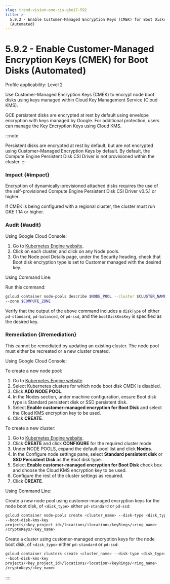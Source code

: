 ```yaml
---
slug: trend-vision-one-cis-gke17-592
title: >-
  5.9.2 - Enable Customer-Managed Encryption Keys (CMEK) for Boot Disks
  (Automated)
---
```

# 5.9.2 - Enable Customer-Managed Encryption Keys (CMEK) for Boot Disks (Automated)

Profile applicability: Level 2

Use Customer-Managed Encryption Keys (CMEK) to encrypt node boot disks using keys managed within Cloud Key Management Service (Cloud KMS).

GCE persistent disks are encrypted at rest by default using envelope encryption with keys managed by Google. For additional protection, users can manage the Key Encryption Keys using Cloud KMS.

:::note

Persistent disks are encrypted at rest by default, but are not encrypted using Customer-Managed Encryption Keys by default. By default, the Compute Engine Persistent Disk CSI Driver is not provisioned within the cluster.
:::

### Impact {#impact}

Encryption of dynamically-provisioned attached disks requires the use of the self-provisioned Compute Engine Persistent Disk CSI Driver v0.5.1 or higher.

If CMEK is being configured with a regional cluster, the cluster must run GKE 1.14 or higher.

### Audit {#audit}

Using Google Cloud Console:

1.  Go to [Kubernetes Engine website](https://console.cloud.google.com/kubernetes/list).
2.  Click on each cluster, and click on any Node pools.
3.  On the Node pool Details page, under the Security heading, check that Boot disk encryption type is set to Customer managed with the desired key.

Using Command Line:

Run this command:

```bash
gcloud container node-pools describe $NODE_POOL --cluster $CLUSTER_NAME
--zone $COMPUTE_ZONE
```

Verify that the output of the above command includes a `diskType` of either `pd-standard`, `pd-balanced`, or `pd-ssd`, and the `bootDiskKmsKey` is specified as the desired key.

### Remediation {#remediation}

This cannot be remediated by updating an existing cluster. The node pool must either be recreated or a new cluster created.

Using Google Cloud Console:

To create a new node pool:

1.  Go to [Kubernetes Engine website](https://console.cloud.google.com/kubernetes/list).
2.  Select Kubernetes clusters for which node boot disk CMEK is disabled.
3.  Click **ADD NODE POOL**.
4.  In the Nodes section, under machine configuration, ensure Boot disk type is Standard persistent disk or SSD persistent disk.
5.  Select **Enable customer-managed encryption for Boot Disk** and select the Cloud KMS encryption key to be used.
6.  Click **CREATE**.

To create a new cluster:

1.  Go to [Kubernetes Engine website](https://console.cloud.google.com/kubernetes/list).
2.  Click **CREATE** and click **CONFIGURE** for the required cluster mode.
3.  Under NODE POOLS, expand the default-pool list and click **Nodes**.
4.  In the Configure node settings pane, select **Standard persistent disk** or **SSD Persistent Disk** as the Boot disk type.
5.  Select **Enable customer-managed encryption for Boot Disk** check box and choose the Cloud KMS encryption key to be used.
6.  Configure the rest of the cluster settings as required.
7.  Click **CREATE**.

Using Command Line:

Create a new node pool using customer-managed encryption keys for the node boot disk, of `<disk_type>` either `pd-standard` or `pd-ssd`:

```bash
gcloud container node-pools create <cluster_name> --disk-type <disk_type>
--boot-disk-kms-key
projects/<key_project_id>/locations/<location>/keyRings/<ring_name>
/cryptoKeys/<key_name>
```

Create a cluster using customer-managed encryption keys for the node boot disk, of `<disk_type>` either `pd-standard` or `pd-ssd`:

```bash
gcloud container clusters create <cluster_name> --disk-type <disk_type>
--boot-disk-kms-key
projects/<key_project_id>/locations/<location>/keyRings/<ring_name>
/cryptoKeys/<key_name>
```
::::
